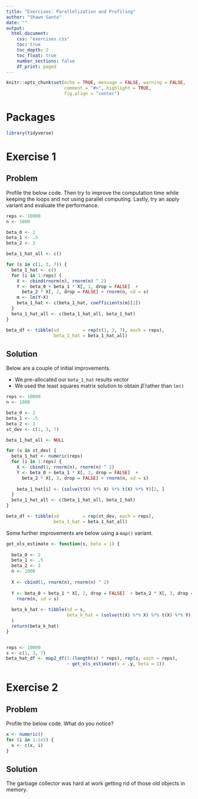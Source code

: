 ```yaml
---
title: "Exercises: Parallelization and Profiling"
author: "Shawn Santo"
date: ""
output: 
  html_document:
    css: "exercises.css"
    toc: true
    toc_depth: 2
    toc_float: true
    number_sections: false
    df_print: paged
---
```


```r
knitr::opts_chunk$set(echo = TRUE, message = FALSE, warning = FALSE,
                      comment = "#>", highlight = TRUE,
                      fig.align = "center")
```

# Packages

```r
library(tidyverse)
```

# Exercise 1 {.tabset .tabset-fade .tabset-pills}

## Problem

Profile the below code. Then try to improve the computation time while 
keeping the loops and not using parallel computing. Lastly, try an apply variant
and evaluate the performance.

```r
reps <- 10000
n <- 1000

beta_0 <- 2
beta_1 <- .5
beta_2 <- 3

beta_1_hat_all <- c()

for (s in c(1, 3, 7)) {
  beta_1_hat <- c()
  for (i in 1:reps) {
    X <- cbind(rnorm(n), rnorm(n) ^ 2)
    Y <- beta_0 + beta_1 * X[, 1, drop = FALSE]  + 
      beta_2 * X[, 2, drop = FALSE] + rnorm(n, sd = s)
    m <- lm(Y~X)
    beta_1_hat <- c(beta_1_hat, coefficients(m)[2])
  }
  beta_1_hat_all <- c(beta_1_hat_all, beta_1_hat)
}

beta_df <- tibble(sd         = rep(c(1, 3, 7), each = reps),
                  beta_1_hat = beta_1_hat_all)

```

## Solution

Below are a couple of initial improvements.

- We pre-allocated our `beta_1_hat` results vector
- We used the least squares matrix solution to obtain $\hat{\beta}$ rather than 
  `lm()`

```r
reps <- 10000
n <- 1000

beta_0 <- 2
beta_1 <- .5
beta_2 <- 3
st_dev <- c(1, 3, 7)

beta_1_hat_all <- NULL

for (s in st_dev) {
  beta_1_hat <- numeric(reps)
  for (i in 1:reps) {
    X <- cbind(1, rnorm(n), rnorm(n) ^ 2)
    Y <- beta_0 + beta_1 * X[, 2, drop = FALSE]  + 
      beta_2 * X[, 3, drop = FALSE] + rnorm(n, sd = s)
    
    beta_1_hat[i] <- (solve(t(X) %*% X) %*% t(X) %*% Y)[2, ]
  }
  beta_1_hat_all <- c(beta_1_hat_all, beta_1_hat)
}

beta_df <- tibble(sd         = rep(st_dev, each = reps),
                  beta_1_hat = beta_1_hat_all)
```

Some further improvements are below using a `map()` variant.

```r
get_ols_estimate <- function(s, beta = 1) {
  
  beta_0 <- 2
  beta_1 <- .5
  beta_2 <- 3
  n <- 1000
  
  X <- cbind(1, rnorm(n), rnorm(n) ^ 2)
  
  Y <- beta_0 + beta_1 * X[, 2, drop = FALSE]  + beta_2 * X[, 3, drop = FALSE] + 
    rnorm(n, sd = s)
  
  beta_k_hat <- tibble(sd = s,
                       beta_k_hat = (solve(t(X) %*% X) %*% t(X) %*% Y)[beta + 1, ]
  )
  return(beta_k_hat)
}


reps <- 10000
s <- c(1, 3, 7)
beta_hat_df <- map2_df(1:(length(s) * reps), rep(s, each = reps), 
                       ~ get_ols_estimate(s = .y, beta = 1))
```

# Exercise 2 {.tabset .tabset-fade .tabset-pills}

## Problem

Profile the below code. What do you notice?

```r
x <- numeric()
for (i in 1:1e5) {
  x <- c(x, i)
}
```

## Solution

The garbage collector was hard at work getting rid of those old objects in
memory.